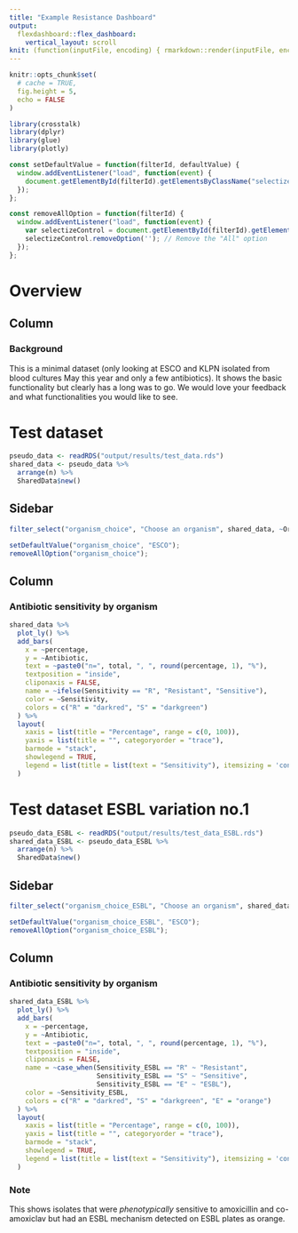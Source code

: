 ```yaml
---
title: "Example Resistance Dashboard"
output: 
  flexdashboard::flex_dashboard:
    vertical_layout: scroll
knit: (function(inputFile, encoding) { rmarkdown::render(inputFile, encoding=encoding, output_dir = "output") })
---
```


```r
knitr::opts_chunk$set(
  # cache = TRUE,
  fig.height = 5,
  echo = FALSE
)

library(crosstalk)
library(dplyr)
library(glue)
library(plotly)
```

```js
const setDefaultValue = function(filterId, defaultValue) {
  window.addEventListener("load", function(event) { 
    document.getElementById(filterId).getElementsByClassName("selectized")[0].selectize.setValue(defaultValue, false);
  });
};
```

```js
const removeAllOption = function(filterId) {
  window.addEventListener("load", function(event) {
    var selectizeControl = document.getElementById(filterId).getElementsByClassName("selectized")[0].selectize;
    selectizeControl.removeOption(''); // Remove the "All" option
  });
};
```

# Overview

## Column

### Background

This is a minimal dataset (only looking at ESCO and KLPN isolated from blood cultures May this year and only a few antibiotics). It shows the basic functionality but clearly has a long was to go. We would love your feedback and what functionalities you would like to see.

# Test dataset

```r
pseudo_data <- readRDS("output/results/test_data.rds")
shared_data <- pseudo_data %>%
  arrange(n) %>%
  SharedData$new()
```

## Sidebar {.sidebar}

```r
filter_select("organism_choice", "Choose an organism", shared_data, ~Organism, multiple = FALSE)
```

```js
setDefaultValue("organism_choice", "ESCO");
removeAllOption("organism_choice");
```

## Column

### Antibiotic sensitivity by organism

```r
shared_data %>%
  plot_ly() %>%
  add_bars(
    x = ~percentage, 
    y = ~Antibiotic, 
    text = ~paste0("n=", total, ", ", round(percentage, 1), "%"), 
    textposition = "inside", 
    cliponaxis = FALSE, 
    name = ~ifelse(Sensitivity == "R", "Resistant", "Sensitive"), 
    color = ~Sensitivity, 
    colors = c("R" = "darkred", "S" = "darkgreen")
  ) %>%
  layout(
    xaxis = list(title = "Percentage", range = c(0, 100)),
    yaxis = list(title = "", categoryorder = "trace"),
    barmode = "stack",
    showlegend = TRUE,
    legend = list(title = list(text = "Sensitivity"), itemsizing = 'constant')
  )
```

# Test dataset ESBL variation no.1

```r
pseudo_data_ESBL <- readRDS("output/results/test_data_ESBL.rds")
shared_data_ESBL <- pseudo_data_ESBL %>%
  arrange(n) %>%
  SharedData$new()
```

## Sidebar {.sidebar}

```r
filter_select("organism_choice_ESBL", "Choose an organism", shared_data_ESBL, ~Organism, multiple = FALSE)
```

```js
setDefaultValue("organism_choice_ESBL", "ESCO");
removeAllOption("organism_choice_ESBL");
```

## Column

### Antibiotic sensitivity by organism

```r
shared_data_ESBL %>%
  plot_ly() %>%
  add_bars(
    x = ~percentage, 
    y = ~Antibiotic, 
    text = ~paste0("n=", total, ", ", round(percentage, 1), "%"), 
    textposition = "inside", 
    cliponaxis = FALSE, 
    name = ~case_when(Sensitivity_ESBL == "R" ~ "Resistant", 
                      Sensitivity_ESBL == "S" ~ "Sensitive", 
                      Sensitivity_ESBL == "E" ~ "ESBL"), 
    color = ~Sensitivity_ESBL, 
    colors = c("R" = "darkred", "S" = "darkgreen", "E" = "orange")
  ) %>%
  layout(
    xaxis = list(title = "Percentage", range = c(0, 100)),
    yaxis = list(title = "", categoryorder = "trace"),
    barmode = "stack",
    showlegend = TRUE,
    legend = list(title = list(text = "Sensitivity"), itemsizing = 'constant')
  )
```

### Note
This shows isolates that were *phenotypically* sensitive to amoxicillin and co-amoxiclav but had an ESBL mechanism detected on ESBL plates as orange.